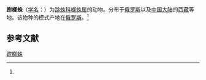 {{Speciesbox
| name = 跗榔蛛
| status = 
| status_system = 
| image = 
| genus = Langona
| species = tartarica
| authority = (Charitonov, 1946)<ref name='id14746'>{{cite web| url =http://www.bioinfo.cn/db05/BjdwSpecies.php?action=view&id=14746| title =跗榔蛛| work =《中国动物物种编目数据库》| publisher =中国科学院微生物研究所| author =中国科学院动物研究所| accessdate =2009-04-28| deadurl =yes| archiveurl =https://web.archive.org/web/20160305022434/http://www.bioinfo.cn/db05/BjdwSpecies.php?action=view&id=14746| archivedate =2016-03-05}}</ref>
}}

'''跗榔蛛'''（[[学名|学名]]：{{lang|la|''Langona tartarica''}}）为[[跳蛛科|跳蛛科]][[榔蛛属|榔蛛属]]的动物。分布于[[俄罗斯|俄罗斯]]以及[[中国大陆|中国大陆]]的[[西藏|西藏]]等地。该物种的模式产地在[[俄罗斯|俄罗斯]]。<ref name='id14746'/>

== 参考文献 ==
{{reflist}}

{{Wikispecies|Langona tartarica}}
{{Taxonbar|from=Q4161870}}

[[Category:榔蛛属|跗榔蛛]]


{{蜘蛛小作品}}